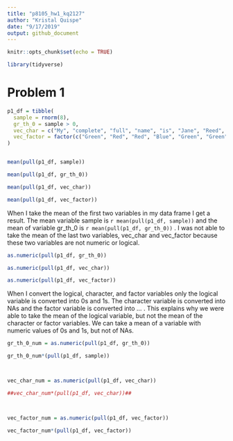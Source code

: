 ```yaml
---
title: "p8105_hw1_kq2127"
author: "Kristal Quispe"
date: "9/17/2019"
output: github_document
---
```


```r
knitr::opts_chunk$set(echo = TRUE)

library(tidyverse)
```

# Problem 1
```r
p1_df = tibble(
  sample = rnorm(8),
  gr_th_0 = sample > 0, 
  vec_char = c("My", "complete", "full", "name", "is", "Jane", "Reed", "Doe"),
  vec_factor = factor(c("Green", "Red", "Red", "Blue", "Green", "Green", "Blue", "Blue"))
)


mean(pull(p1_df, sample))

mean(pull(p1_df, gr_th_0))

mean(pull(p1_df, vec_char))

mean(pull(p1_df, vec_factor))
```

When I take the mean of the first two variables in my data frame I get a result. The mean variable sample is `r mean(pull(p1_df, sample))` and the mean of variable gr_th_0 is `r mean(pull(p1_df, gr_th_0))` . I was not able to take the mean of the last two variables, vec_char and vec_factor because these two variables are not numeric or logical. 

```r
as.numeric(pull(p1_df, gr_th_0))

as.numeric(pull(p1_df, vec_char))

as.numeric(pull(p1_df, vec_factor))

```
When I convert the logical, character, and factor variables only the logical variable is converted into 0s and 1s. The character variable is converted into NAs and the factor variable is converted into ... . This explains why we were able to take the mean of the logical variable, but not the mean of the character or factor variables. We can take a mean of a variable with numeric values of 0s and 1s, but not of NAs. 

```r
gr_th_0_num = as.numeric(pull(p1_df, gr_th_0))

gr_th_0_num*(pull(p1_df, sample))



vec_char_num = as.numeric(pull(p1_df, vec_char))

##vec_char_num*(pull(p1_df, vec_char))##



vec_factor_num = as.numeric(pull(p1_df, vec_factor))

vec_factor_num*(pull(p1_df, vec_factor))
```

